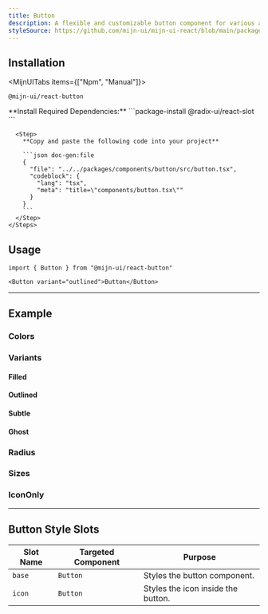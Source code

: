 ```yaml
---
title: Button
description: A flexible and customizable button component for various actions.
styleSource: https://github.com/mijn-ui/mijn-ui-react/blob/main/packages/theme/src/components/button.ts
---
```


<ComponentPreview name="button-example" />

## Installation

<MijnUITabs items={["Npm", "Manual"]}>
  <MijnUITabsContent value="Npm">
  ```package-install
  @mijn-ui/react-button
  ```
  </MijnUITabsContent>
  <MijnUITabsContent value="Manual">
    <Steps>
      <Step>
        **Install Required Dependencies:** 
        ```package-install
        @radix-ui/react-slot
        ```
      </Step>

      <Step>
        **Copy and paste the following code into your project**

        ```json doc-gen:file
        {
          "file": "../../packages/components/button/src/button.tsx",
          "codeblock": {
            "lang": "tsx",
            "meta": "title=\"components/button.tsx\""
          }
        }
        ```
      </Step>
    </Steps>

  </MijnUITabsContent>
</MijnUITabs>

## Usage

```tsx
import { Button } from "@mijn-ui/react-button"
```

```tsx
<Button variant="outlined">Button</Button>
```

---

## Example

### Colors

<ComponentPreview name="button-colors" className="flex-col md:flex-row" />

### Variants

#### Filled

<ComponentPreview name="button-filled" className="flex-col md:flex-row" />

#### Outlined

<ComponentPreview name="button-outlined" className="flex-col md:flex-row" />

#### Subtle

<ComponentPreview name="button-subtle" className="flex-col md:flex-row" />

#### Ghost

<ComponentPreview name="button-ghost" className="flex-col md:flex-row" />

### Radius

<ComponentPreview name="button-radius" />

### Sizes

<ComponentPreview name="button-sizes" />

### IconOnly

<ComponentPreview name="button-icon-only" />

---

## Button Style Slots

| **Slot Name** | **Targeted Component** | **Purpose**                        |
| ------------- | ---------------------- | ---------------------------------- |
| `base`        | `Button`               | Styles the button component.       |
| `icon`        | `Button`               | Styles the icon inside the button. |
